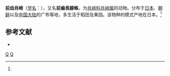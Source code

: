 {{Speciesbox
| taxon = Tetragnatha praedonia
| image = Spider Tetragnatha praedonia 1006.jpg
| binomial_authority = (L.Koch, 1878)<ref name='id13436'>{{cite web| url =http://www.bioinfo.cn/db05/BjdwSpecies.php?action=view&id=13436| title =前齿肖峭| work =《中国动物物种编目数据库》| publisher =中国科学院微生物研究所| author =中国科学院动物研究所| accessdate =2009-04-28| deadurl =yes| archiveurl =https://web.archive.org/web/20160305074713/http://www.bioinfo.cn/db05/BjdwSpecies.php?action=view&id=13436| archivedate =2016-03-05}}</ref>
}}

'''前齿肖峭'''（[[学名|学名]]：{{lang|la|''Tetragnatha praedonia''}}），又名'''前齒長腳蛛'''，为[[肖峭科|肖峭科]][[肖峭属|肖峭属]]的动物。分布于[[日本|日本]]、[[朝鲜|朝鲜]]以及[[中国大陆|中国大陆]]的广布等地，多生活于稻田及果园。该物种的模式产地在日本。<ref name='id13436'/>

== 参考文献 ==
{{reflist}}
* {{TaiBNET| zh=前齒長腳蛛 | id=312633 | binomial=Tetragnatha praedonia | authority=L.Koch, 1878 | var= | accessdate=2013-01-24}}

{{taxonbar}}
[[Category:_1878年描述的动物|Q]]
[[Category:肖峭属|Q]]